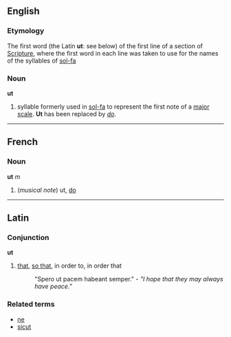 ==English==
===Etymology===
The first word (the Latin '''ut''': see below) of the first line of a section of [[Scripture]], where the first word in each line was taken to use for the names of the syllables of [[sol-fa]]

===Noun===
'''ut'''

# syllable formerly used in [[sol-fa]] to represent the first note of a [[major scale]].  '''Ut''' has been replaced by ''[[do]]''.
----

==French==
===Noun===
'''ut''' ''m''

#(''musical note'') ut, [[do]]

----
==Latin==
===Conjunction===
'''ut'''

# [[that]], [[so that]], in order to, in order that
#: "Spero ut pacem habeant semper." - ''"I hope that they may always have peace."''

===Related terms===
*[[ne]]
*[[sicut]]